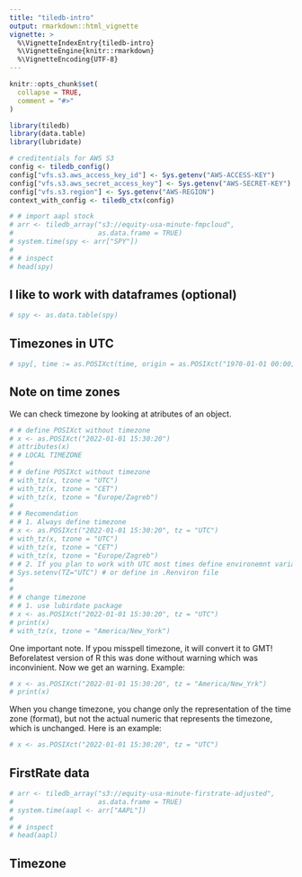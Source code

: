 ```yaml
---
title: "tiledb-intro"
output: rmarkdown::html_vignette
vignette: >
  %\VignetteIndexEntry{tiledb-intro}
  %\VignetteEngine{knitr::rmarkdown}
  %\VignetteEncoding{UTF-8}
---
```


```r
knitr::opts_chunk$set(
  collapse = TRUE,
  comment = "#>"
)
```

```r
library(tiledb)
library(data.table)
library(lubridate)
```



```r
# creditentials for AWS S3
config <- tiledb_config()
config["vfs.s3.aws_access_key_id"] <- Sys.getenv("AWS-ACCESS-KEY")
config["vfs.s3.aws_secret_access_key"] <- Sys.getenv("AWS-SECRET-KEY")
config["vfs.s3.region"] <- Sys.getenv("AWS-REGION")
context_with_config <- tiledb_ctx(config)
```



```r
# # import aapl stock
# arr <- tiledb_array("s3://equity-usa-minute-fmpcloud", 
#                     as.data.frame = TRUE)
# system.time(spy <- arr["SPY"])
# 
# # inspect
# head(spy)
```

## I like to work with dataframes (optional)

```r
# spy <- as.data.table(spy)
```


## Timezones in UTC

```r
# spy[, time := as.POSIXct(time, origin = as.POSIXct("1970-01-01 00:00;00", tz = "UTC"))]
```

## Note on time zones

We can check timezone by looking at atributes of an object.

```r
# # define POSIXct without timezone
# x <- as.POSIXct("2022-01-01 15:30:20") 
# attributes(x)
# # LOCAL TIMEZONE
# 
# # define POSIXct without timezone
# with_tz(x, tzone = "UTC")
# with_tz(x, tzone = "CET")
# with_tz(x, tzone = "Europe/Zagreb")
# 
# # Recomendation
# # 1. Always define timezone
# x <- as.POSIXct("2022-01-01 15:30:20", tz = "UTC") 
# with_tz(x, tzone = "UTC")
# with_tz(x, tzone = "CET")
# with_tz(x, tzone = "Europe/Zagreb")
# # 2. If you plan to work with UTC most times define environemnt variable TZ
# Sys.setenv(TZ="UTC") # or define in .Renviron file
# 
# 
# # change timezone
# # 1. use lubirdate package
# x <- as.POSIXct("2022-01-01 15:30:20", tz = "UTC") 
# print(x)
# with_tz(x, tzone = "America/New_York")
```

One important note. If ypou misspell timezone, it will convert it to GMT! Beforelatest version of R this was done without warning which was inconvinient. Now we get an warning. Example:

```r
# x <- as.POSIXct("2022-01-01 15:30:20", tz = "America/New_Yrk") 
# print(x)
```


When you change timezone, you change only the representation of the time zone (format), but not the actual numeric that represents the timezone, which is unchanged. Here is an example:

```r
# x <- as.POSIXct("2022-01-01 15:30:20", tz = "UTC")


```


## FirstRate data

```r
# arr <- tiledb_array("s3://equity-usa-minute-firstrate-adjusted", 
#                     as.data.frame = TRUE)
# system.time(aapl <- arr["AAPL"])
# 
# # inspect
# head(aapl)
```

## Timezone

```r

```



